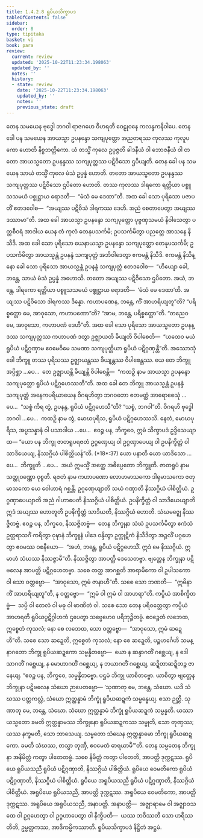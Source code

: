 ```yaml
---
title: 1.4.2.8 ရူပိယသိက္ခာပဒ
tableOfContents: false
sidebar:
  order: 8
type: tipitaka
basket: vi
book: para
review:
  current: review
  updated: '2025-10-22T11:23:34.198063'
  updated_by: ''
  notes: ''
  history:
  - state: review
    date: '2025-10-22T11:23:34.198063'
    updated_by: ''
    notes: ''
    previous_state: draft
---
```



<ReviewStatus review={frontmatter.review} showDetails={true} />

<HypothesisAnnotation frontmatter={frontmatter} />

<DynamicBreadcrumb />

<Division number="582" book="para" e="ch" v="1" p="344">

<Paragraph number="2203" book="para">
တေန သမယေန ဗုဒ္ဓေါ ဘဂဝါ ရာဇဂဟေ ဝိဟရတိ ဝေဠုဝနေ ကလန္ဒကနိဝါပေ. တေန ခေါ ပန သမယေန အာယသ္မာ ဥပနန္ဒော သကျပုတ္တော အညတရဿ ကုလဿ ကုလူပကော ဟောတိ နိစ္စဘတ္တိကော. ယံ တသ္မိံ ကုလေ ဥပ္ပဇ္ဇတိ ခါဒနီယံ ဝါ ဘောဇနီယံ ဝါ တတော အာယသ္မတော ဥပနန္ဒဿ သကျပုတ္တဿ ပဋိဝိသော ဌပိယျတိ. တေန ခေါ ပန သမယေန သာယံ တသ္မိံ ကုလေ မံသံ ဥပ္ပန္နံ ဟောတိ. တတော အာယသ္မတော ဥပနန္ဒဿ သကျပုတ္တဿ ပဋိဝိသော ဌပိတော ဟောတိ. တဿ ကုလဿ ဒါရကော ရတ္တိယာ ပစ္စူသသမယံ ပစ္စုဋ္ဌာယ ရောဒတိ—  “မံသံ မေ ဒေထာ”တိ. အထ ခေါ သော ပုရိသော ပဇာပတိံ ဧတဒဝေါစ—  “အယျဿ ပဋိဝိသံ ဒါရကဿ ဒေဟိ. အညံ စေတာပေတွာ အယျဿ ဒဿာမာ”တိ.
</Paragraph>

<Paragraph number="2204" book="para">
အထ ခေါ အာယသ္မာ ဥပနန္ဒော သကျပုတ္တော ပုဗ္ဗဏှသမယံ နိဝါသေတွာ ပတ္တစီဝရံ အာဒါယ ယေန တံ ကုလံ တေနုပသင်္ကမိ; ဥပသင်္ကမိတွာ ပညတ္တေ အာသနေ နိသီဒိ. အထ ခေါ သော ပုရိသော ယေနာယသ္မာ ဥပနန္ဒော သကျပုတ္တော တေနုပသင်္ကမိ; ဥပသင်္ကမိတွာ အာယသ္မန္တံ ဥပနန္ဒံ သကျပုတ္တံ အဘိဝါဒေတွာ ဧကမန္တံ နိသီဒိ. ဧကမန္တံ နိသိန္နော ခေါ သော ပုရိသော အာယသ္မန္တံ ဥပနန္ဒံ သကျပုတ္တံ ဧတဒဝေါစ—  “ဟိယျော ခေါ, ဘန္တေ, သာယံ မံသံ ဥပ္ပန္နံ အဟောသိ. တတော အယျဿ ပဋိဝိသော ဌပိတော. အယံ, ဘန္တေ, ဒါရကော ရတ္တိယာ ပစ္စူသသမယံ ပစ္စုဋ္ဌာယ ရောဒတိ—  ‘မံသံ မေ ဒေထာ’တိ. အယျဿ ပဋိဝိသော ဒါရကဿ ဒိန္နော. ကဟာပဏေန, ဘန္တေ, ကိံ အာဟရိယျတူ”တိ? “ပရိစ္စတ္တော မေ, အာဝုသော, ကဟာပဏော”တိ? “အာမ, ဘန္တေ, ပရိစ္စတ္တော”တိ. “တညေဝ မေ, အာဝုသော, ကဟာပဏံ ဒေဟီ”တိ.
</Paragraph>

<Paragraph number="2205" book="para">
အထ ခေါ သော ပုရိသော အာယသ္မတော ဥပနန္ဒဿ သကျပုတ္တဿ ကဟာပဏံ ဒတွာ ဥဇ္ဈာယတိ ခိယျတိ ဝိပါစေတိ—  “ယထေဝ မယံ ရူပိယံ ပဋိဂ္ဂဏှာမ ဧဝမေဝိမေ သမဏာ သကျပုတ္တိယာ ရူပိယံ ပဋိဂ္ဂဏှန္တီ”တိ. အဿောသုံ ခေါ ဘိက္ခူ တဿ ပုရိသဿ ဥဇ္ဈာယန္တဿ ခိယျန္တဿ ဝိပါစေန္တဿ. ယေ တေ ဘိက္ခူ အပ္ပိစ္ဆာ …ပေ…  တေ ဥဇ္ဈာယန္တိ ခိယျန္တိ ဝိပါစေန္တိ—  “ကထဉှိ နာမ အာယသ္မာ ဥပနန္ဒော သကျပုတ္တော ရူပိယံ ပဋိဂ္ဂဟေဿတီ”တိ.
</Paragraph>

<Paragraph number="2206" book="para">
အထ ခေါ တေ ဘိက္ခူ အာယသ္မန္တံ ဥပနန္ဒံ သကျပုတ္တံ အနေကပရိယာယေန ဝိဂရဟိတွာ ဘဂဝတော ဧတမတ္ထံ အာရောစေသုံ …ပေ…  “သစ္စံ ကိရ တွံ, ဥပနန္ဒ, ရူပိယံ ပဋိဂ္ဂဟေသီ”တိ? “သစ္စံ, ဘဂဝါ”တိ. ဝိဂရဟိ ဗုဒ္ဓေါ ဘဂဝါ …ပေ…  ကထဉှိ နာမ တွံ, မောဃပုရိသ, ရူပိယံ ပဋိဂ္ဂဟေဿသိ. နေတံ, မောဃပုရိသ, အပ္ပသန္နာနံ ဝါ ပသာဒါယ …ပေ…  ဧဝဉ္စ ပန, ဘိက္ခဝေ, ဣမံ သိက္ခာပဒံ ဥဒ္ဒိသေယျာထ—
</Paragraph>

</Division>
<Division number="583" book="para" e="ch" v="1" p="345">

<Paragraph number="2207" book="para">
<Emphasis>“ယော ပန ဘိက္ခု ဇာတရူပရဇတံ ဥဂ္ဂဏှေယျ ဝါ ဥဂ္ဂဏှာပေယျ ဝါ ဥပနိက္ခိတ္တံ ဝါ သာဒိယေယျ, နိဿဂ္ဂိယံ ပါစိတ္တိယန်”</Emphasis>တိ. (*18*:<Emphasis>37</Emphasis>)
</Paragraph>

</Division>
<Division number="584" book="para" e="ch" v="1" p="345">

<Paragraph number="2208" book="para">
<Emphasis>ယော ပနာ</Emphasis>တိ ယော ယာဒိသော …ပေ…  <Emphasis>ဘိက္ခူ</Emphasis>တိ …ပေ…  အယံ ဣမသ္မိံ အတ္ထေ အဓိပ္ပေတော ဘိက္ခူတိ.
</Paragraph>

<Paragraph number="2209" book="para">
<Emphasis>ဇာတရူပံ</Emphasis> နာမ သတ္ထုဝဏ္ဏော ဝုစ္စတိ.
</Paragraph>

<Paragraph number="2210" book="para">
<Emphasis>ရဇတံ</Emphasis> နာမ ကဟာပဏော လောဟမာသကော ဒါရုမာသကော ဇတုမာသကော ယေ ဝေါဟာရံ ဂစ္ဆန္တိ.
</Paragraph>

<Paragraph number="2211" book="para">
<Emphasis>ဥဂ္ဂဏှေယျာ</Emphasis>တိ သယံ ဂဏှာတိ နိဿဂ္ဂိယံ ပါစိတ္တိယံ.
</Paragraph>

<Paragraph number="2212" book="para">
<Emphasis>ဥဂ္ဂဏှာပေယျာ</Emphasis>တိ အညံ ဂါဟာပေတိ နိဿဂ္ဂိယံ ပါစိတ္တိယံ.
</Paragraph>

<Paragraph number="2213" book="para">
<Emphasis>ဥပနိက္ခိတ္တံ ဝါ သာဒိယေယျာ</Emphasis>တိ ဣဒံ အယျဿ ဟောတူတိ ဥပနိက္ခိတ္တံ သာဒိယတိ, နိဿဂ္ဂိယံ ဟောတိ. သံဃမဇ္ဈေ နိဿဇ္ဇိတဗ္ဗံ. ဧဝဉ္စ ပန, ဘိက္ခဝေ, နိဿဇ္ဇိတဗ္ဗံ—  တေန ဘိက္ခုနာ သံဃံ ဥပသင်္ကမိတွာ ဧကံသံ ဥတ္တရာသင်္ဂံ ကရိတွာ ဝုဍ္ဎာနံ ဘိက္ခူနံ ပါဒေ ဝန္ဒိတွာ ဥက္ကုဋိကံ နိသီဒိတွာ အဉ္ဇလိံ ပဂ္ဂဟေတွာ ဧဝမဿ ဝစနီယော—  “အဟံ, ဘန္တေ, ရူပိယံ ပဋိဂ္ဂဟေသိံ. ဣဒံ မေ နိဿဂ္ဂိယံ. ဣမာဟံ သံဃဿ နိဿဇ္ဇာမီ”တိ. နိဿဇ္ဇိတွာ အာပတ္တိ ဒေသေတဗ္ဗာ. ဗျတ္တေန ဘိက္ခုနာ ပဋိဗလေန အာပတ္တိ ပဋိဂ္ဂဟေတဗ္ဗာ. သစေ တတ္ထ အာဂစ္ဆတိ အာရာမိကော ဝါ ဥပါသကော ဝါ သော ဝတ္တဗ္ဗော—  “အာဝုသော, ဣမံ ဇာနာဟီ”တိ. သစေ သော ဘဏတိ—  “ဣမိနာ ကိံ အာဟရိယျတူ”တိ, န ဝတ္တဗ္ဗော—  “ဣမံ ဝါ ဣမံ ဝါ အာဟရာ”တိ. ကပ္ပိယံ အာစိက္ခိတဗ္ဗံ—  သပ္ပိ ဝါ တေလံ ဝါ မဓု ဝါ ဖာဏိတံ ဝါ. သစေ သော တေန ပရိဝတ္တေတွာ ကပ္ပိယံ အာဟရတိ ရူပိယပ္ပဋိဂ္ဂါဟကံ ဌပေတွာ သဗ္ဗေဟေဝ ပရိဘုဉ္ဇိတဗ္ဗံ. ဧဝဉ္စေတံ လဘေထ, ဣစ္စေတံ ကုသလံ; နော စေ လဘေထ, သော ဝတ္တဗ္ဗော—  “အာဝုသော, ဣမံ ဆဍ္ဍေဟီ”တိ. သစေ သော ဆဍ္ဍေတိ, ဣစ္စေတံ ကုသလံ; နော စေ ဆဍ္ဍေတိ, ပဉ္စဟင်္ဂေဟိ သမန္နာဂတော ဘိက္ခု ရူပိယဆဍ္ဍကော သမ္မန္နိတဗ္ဗော—  ယော န ဆန္ဒာဂတိံ ဂစ္ဆေယျ, န ဒေါသာဂတိံ ဂစ္ဆေယျ, န မောဟာဂတိံ ဂစ္ဆေယျ, န ဘယာဂတိံ ဂစ္ဆေယျ, ဆဍ္ဍိတာဆဍ္ဍိတဉ္စ ဇာနေယျ. “ဧဝဉ္စ ပန, ဘိက္ခဝေ, သမ္မန္နိတဗ္ဗော. ပဌမံ ဘိက္ခု ယာစိတဗ္ဗော. ယာစိတွာ ဗျတ္တေန ဘိက္ခုနာ ပဋိဗလေန သံဃော ဉာပေတဗ္ဗော—
</Paragraph>

</Division>
<Division number="585" book="para" e="ch" v="1" p="346">

<Paragraph number="2214" book="para">
‘သုဏာတု မေ, ဘန္တေ, သံဃော. ယဒိ သံဃဿ ပတ္တကလ္လံ, သံဃော ဣတ္ထန္နာမံ ဘိက္ခုံ ရူပိယဆဍ္ဍကံ သမ္မန္နေယျ. ဧသာ ဉတ္တိ.
</Paragraph>

<Paragraph number="2215" book="para">
သုဏာတု မေ, ဘန္တေ, သံဃော. သံဃော ဣတ္ထန္နာမံ ဘိက္ခုံ ရူပိယဆဍ္ဍကံ သမ္မန္နတိ. ယဿာယသ္မတော ခမတိ ဣတ္ထန္နာမဿ ဘိက္ခုနော ရူပိယဆဍ္ဍကဿ သမ္မုတိ, သော တုဏှဿ; ယဿ နက္ခမတိ, သော ဘာသေယျ.
</Paragraph>

<Paragraph number="2216" book="para">
သမ္မတော သံဃေန ဣတ္ထန္နာမော ဘိက္ခု ရူပိယဆဍ္ဍကော. ခမတိ သံဃဿ, တသ္မာ တုဏှီ, ဧဝမေတံ ဓာရယာမီ’”တိ.
</Paragraph>

<Paragraph number="2217" book="para">
တေန သမ္မတေန ဘိက္ခုနာ အနိမိတ္တံ ကတွာ ပါတေတဗ္ဗံ. သစေ နိမိတ္တံ ကတွာ ပါတေတိ, အာပတ္တိ ဒုက္ကဋဿ.
</Paragraph>

</Division>
<Division number="586" book="para" e="ch" v="1" p="346">

<Paragraph number="2218" book="para">
ရူပိယေ ရူပိယသညီ ရူပိယံ ပဋိဂ္ဂဏှာတိ, နိဿဂ္ဂိယံ ပါစိတ္တိယံ. ရူပိယေ ဝေမတိကော ရူပိယံ ပဋိဂ္ဂဏှာတိ, နိဿဂ္ဂိယံ ပါစိတ္တိယံ. ရူပိယေ အရူပိယသညီ ရူပိယံ ပဋိဂ္ဂဏှာတိ, နိဿဂ္ဂိယံ ပါစိတ္တိယံ.
</Paragraph>

<Paragraph number="2219" book="para">
အရူပိယေ ရူပိယသညီ, အာပတ္တိ ဒုက္ကဋဿ. အရူပိယေ ဝေမတိကော, အာပတ္တိ ဒုက္ကဋဿ. အရူပိယေ အရူပိယသညီ, အနာပတ္တိ.
</Paragraph>

<Paragraph number="2220" book="para">
အနာပတ္တိ—  အဇ္ဈာရာမေ ဝါ အဇ္ဈာဝသထေ ဝါ ဥဂ္ဂဟေတွာ ဝါ ဥဂ္ဂဟာပေတွာ ဝါ နိက္ခိပတိ—  ယဿ ဘဝိဿတိ သော ဟရိဿတီတိ, ဥမ္မတ္တကဿ, အာဒိကမ္မိကဿာတိ.

</Paragraph>
</Division>

<Paragraph number="2221" type="center" book="para">
ရူပိယသိက္ခာပဒံ နိဋ္ဌိတံ အဋ္ဌမံ.
</Paragraph>